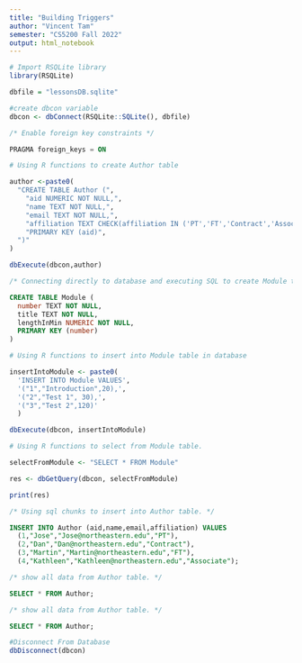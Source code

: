 ```yaml
---
title: "Building Triggers"
author: "Vincent Tam"
semester: "CS5200 Fall 2022"
output: html_notebook
---
```


```r
# Import RSQLite library
library(RSQLite)

dbfile = "lessonsDB.sqlite"

#create dbcon variable
dbcon <- dbConnect(RSQLite::SQLite(), dbfile)
```

```sql
/* Enable foreign key constraints */

PRAGMA foreign_keys = ON
```

```r
# Using R functions to create Author table

author <-paste0(
  "CREATE TABLE Author (",
    "aid NUMERIC NOT NULL,",
    "name TEXT NOT NULL,",
    "email TEXT NOT NULL,",
    "affiliation TEXT CHECK(affiliation IN ('PT','FT','Contract','Associate')),",
    "PRIMARY KEY (aid)",
  ")"
)

dbExecute(dbcon,author)
```

```sql
/* Connecting directly to database and executing SQL to create Module table. */

CREATE TABLE Module (
  number TEXT NOT NULL,
  title TEXT NOT NULL,
  lengthInMin NUMERIC NOT NULL,
  PRIMARY KEY (number)
)
```

```r
# Using R functions to insert into Module table in database

insertIntoModule <- paste0(
  'INSERT INTO Module VALUES', 
  '("1","Introduction",20),',
  '("2","Test 1", 30),',
  '("3","Test 2",120)'
  )

dbExecute(dbcon, insertIntoModule)
```

```r
# Using R functions to select from Module table.

selectFromModule <- "SELECT * FROM Module"

res <- dbGetQuery(dbcon, selectFromModule)

print(res)
```

```sql
/* Using sql chunks to insert into Author table. */

INSERT INTO Author (aid,name,email,affiliation) VALUES 
  (1,"Jose","Jose@northeastern.edu","PT"),
  (2,"Dan","Dan@northeastern.edu","Contract"),
  (3,"Martin","Martin@northeastern.edu","FT"),
  (4,"Kathleen","Kathleen@northeastern.edu","Associate");
```

```sql
/* show all data from Author table. */

SELECT * FROM Author;
```

```sql
/* show all data from Author table. */

SELECT * FROM Author;
```

```r
#Disconnect From Database
dbDisconnect(dbcon)
```